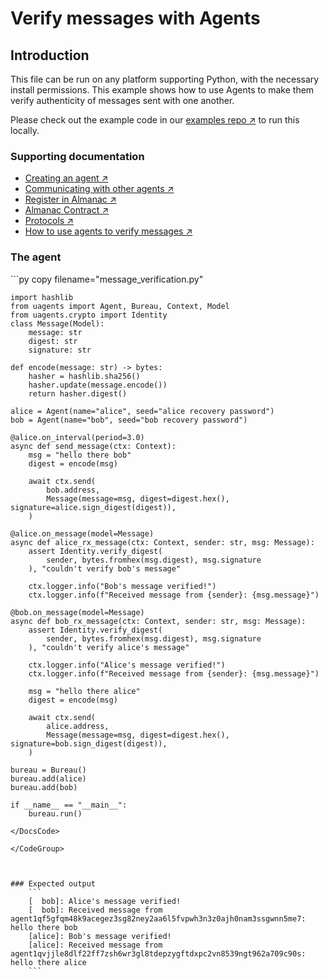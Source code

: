 
# Verify messages with Agents

## Introduction

This file can be run on any platform supporting Python, with the necessary install permissions.
This example shows how to use Agents to make them verify authenticity of messages sent with one another.

Please check out the example code in our [examples repo ↗️](https://github.com/fetchai/uAgent-Examples/blob/main/1-uagents/examples/intermediate/verify-messages/message_verification.py) to run this locally.

### Supporting documentation

- [Creating an agent ↗️](/guides/agents/create-a-uagent)
- [Communicating with other agents ↗️](/guides/agents/communicating-with-other-agents)
- [Register in Almanac ↗️](/guides/agents/register-in-almanac)
- [Almanac Contract ↗️](/references/contracts/uagents-almanac/almanac-overview)
- [Protocols ↗️](/references/uagents/uagents-protocols/agent-protocols)
- [How to use agents to verify messages ↗️](/guides/agents/advanced/message-verification)

### The agent

<GithubCodeSegment digest="61fd20532834d65883ef86a73d708f4c">
    <CodeSegment
        path="https://github.com/fetchai/uAgent-Examples/blob/main/1-uagents/examples/intermediate/verify-messages/message_verification.py"
        lineStart={1}
        lineEnd={58}
        hosted={true}
    />
</GithubCodeSegment>
<CodeGroup dynamic hasCopy isLocalHostedFile digest='61fd20532834d65883ef86a73d708f4c'>

<DocsCode local={true}>
	```py copy filename="message_verification.py"

	import hashlib
	from uagents import Agent, Bureau, Context, Model
	from uagents.crypto import Identity
	class Message(Model):
	    message: str
	    digest: str
	    signature: str
	 
	def encode(message: str) -> bytes:
	    hasher = hashlib.sha256()
	    hasher.update(message.encode())
	    return hasher.digest()
	 
	alice = Agent(name="alice", seed="alice recovery password")
	bob = Agent(name="bob", seed="bob recovery password")
	 
	@alice.on_interval(period=3.0)
	async def send_message(ctx: Context):
	    msg = "hello there bob"
	    digest = encode(msg)
	 
	    await ctx.send(
	        bob.address,
	        Message(message=msg, digest=digest.hex(), signature=alice.sign_digest(digest)),
	    )
	 
	@alice.on_message(model=Message)
	async def alice_rx_message(ctx: Context, sender: str, msg: Message):
	    assert Identity.verify_digest(
	        sender, bytes.fromhex(msg.digest), msg.signature
	    ), "couldn't verify bob's message"
	 
	    ctx.logger.info("Bob's message verified!")
	    ctx.logger.info(f"Received message from {sender}: {msg.message}")
	 
	@bob.on_message(model=Message)
	async def bob_rx_message(ctx: Context, sender: str, msg: Message):
	    assert Identity.verify_digest(
	        sender, bytes.fromhex(msg.digest), msg.signature
	    ), "couldn't verify alice's message"
	 
	    ctx.logger.info("Alice's message verified!")
	    ctx.logger.info(f"Received message from {sender}: {msg.message}")
	 
	    msg = "hello there alice"
	    digest = encode(msg)
	 
	    await ctx.send(
	        alice.address,
	        Message(message=msg, digest=digest.hex(), signature=bob.sign_digest(digest)),
	    )
	 
	bureau = Bureau()
	bureau.add(alice)
	bureau.add(bob)
	 
	if __name__ == "__main__":
	    bureau.run()

```
</DocsCode>

</CodeGroup>



### Expected output
    ```
    [  bob]: Alice's message verified!
    [  bob]: Received message from agent1qf5gfqm48k9acegez3sg82ney2aa6l5fvpwh3n3z0ajh0nam3ssgwnn5me7: hello there bob
    [alice]: Bob's message verified!
    [alice]: Received message from agent1qvjjle8dlf22ff7zsh6wr3gl8tdepzygftdxpc2vn8539ngt962a709c90s: hello there alice
    ```